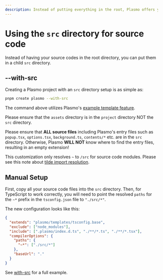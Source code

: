 ```yaml
---
description: Instead of putting everything in the root, Plasmo offers you to put your source files in an src directory.
---
```



# Using the `src` directory for source code

Instead of having your source codes in the root directory, you can put them in a child `src` directory.

## --with-src

Creating a Plasmo project with an `src` directory setup is as simple as:

```bash
pnpm create plasmo --with-src
```

The command above utilizes Plasmo's [example template feature](/framework/workflows/new#with-an-example-template).

<Callout>

Please ensure that the `assets` directory is in the `project` directory NOT the `src` directory.

Please ensure that **ALL source files** including Plasmo's entry files such as `popup.tsx`, `options.tsx`, `background.ts`, `contents/*` etc. are in the `src` directory. Otherwise, Plasmo **WILL NOT** know where to find the entry files, resulting in an empty extension!

This customization only resolves `~` to `/src` for source code
modules. Please see this note about [tilde import
resolution](/framework/import#tilde-).

</Callout>

## Manual Setup

First, copy all your source code files into the `src` directory. Then, for TypeScript to work correctly, you will need to point the resolved `paths` for the `~*` prefix in the `tsconfig.json` file to `"./src/*"`.

The new configuration looks like this:

```json
{
  "extends": "plasmo/templates/tsconfig.base",
  "exclude": ["node_modules"],
  "include": [".plasmo/index.d.ts", "./**/*.ts", "./**/*.tsx"],
  "compilerOptions": {
    "paths": {
      "~*": ["./src/*"]
    },
    "baseUrl": "."
  }
}
```

See [with-src](https://github.com/PlasmoHQ/examples/tree/main/with-src) for a full example.
